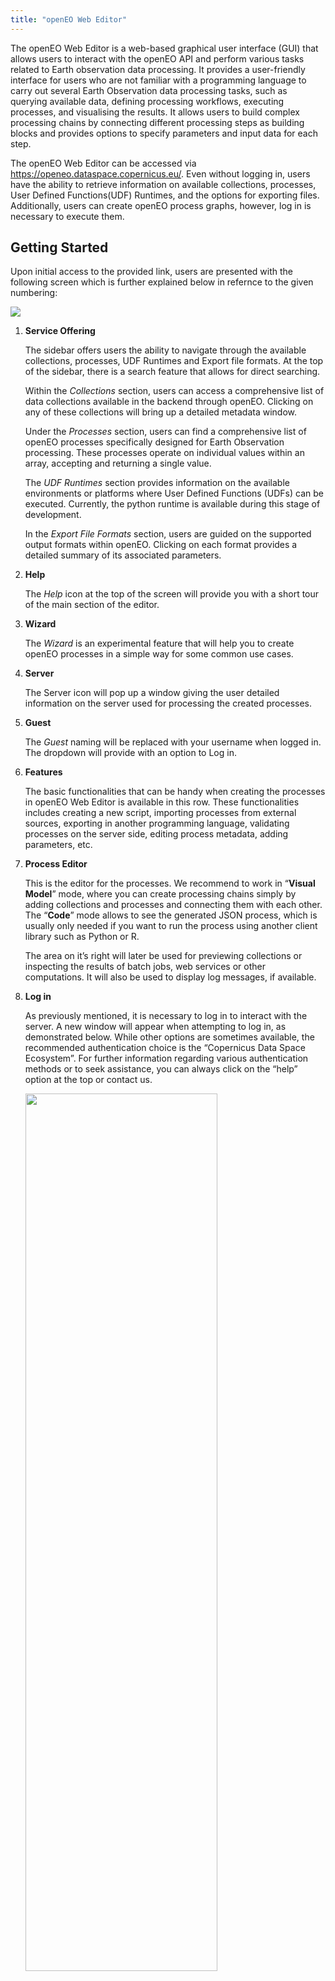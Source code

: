 ```yaml
---
title: "openEO Web Editor"
---
```


The openEO Web Editor is a web-based graphical user interface (GUI) that allows users to interact with the openEO API and perform various tasks related to Earth observation data processing. It provides a user-friendly interface for users who are not familiar with a programming language to carry out several Earth Observation data processing tasks, such as querying available data, defining processing workflows, executing processes, and visualising the results. It allows users to build complex processing chains by connecting different processing steps as building blocks and provides options to specify parameters and input data for each step. 

The openEO Web Editor can be accessed via [https://openeo.dataspace.copernicus.eu/](https://openeo.dataspace.copernicus.eu/){target="_blank"}. Even without logging in, users have the ability to retrieve information on available collections, processes, User Defined Functions(UDF) Runtimes, and the options for exporting files. Additionally, users can create openEO process graphs, however, log in is necessary to execute them.

## Getting Started

Upon initial access to the provided link, users are presented with the following screen which is further explained below in refernce to the given numbering:

![](_images/webeditor.png)

1. **Service Offering**
   
    The sidebar offers users the ability to navigate through the available collections, processes, UDF Runtimes and Export file formats. At the top of the sidebar, there is a search feature that allows for direct searching. 

    Within the *Collections* section, users can access a comprehensive list of data collections available in the backend through openEO. Clicking on any of these collections will bring up a detailed metadata window.

    Under the *Processes* section, users can find a comprehensive list of openEO processes specifically designed for Earth Observation processing. These processes operate on individual values within an array, accepting and returning a single value.

    The *UDF Runtimes* section provides information on the available environments or platforms where User Defined Functions (UDFs) can be executed. Currently, the python runtime is available during this stage of development.

    In the *Export File Formats* section, users are guided on the supported output formats within openEO. Clicking on each format provides a detailed summary of its associated parameters.

2. **Help**
    
    The *Help* icon at the top of the screen will provide you with a short tour of the main section of the editor. 

3. **Wizard**

    The *Wizard* is an experimental feature that will help you to create openEO processes in a simple way for some common use cases.

4. **Server**

    The Server icon will pop up a window giving the user detailed information on the server used for processing the created processes. 

5. **Guest**

    The *Guest* naming will be replaced with your username when logged in. The dropdown will provide with an option to Log in.

6. **Features**

    The basic functionalities that can be handy when creating the processes in openEO Web Editor is available in this row. These functionalities includes creating a new script, importing processes from external sources, exporting in another programming language, validating processes on the server side, editing process metadata, adding parameters, etc. 

7. **Process Editor**
   
   This is the editor for the processes. We recommend to work in "**Visual Model**" mode, where you can create processing chains simply by adding collections and processes and connecting them with each other. The "**Code**" mode allows to see the generated JSON process, which is usually only needed if you want to run the process using another client library such as Python or R.

   The area on it's right will later be used for previewing collections or inspecting the results of batch jobs, web services or other computations. It will also be used to display log messages, if available.

8.  **Log in**

    As previously mentioned, it is necessary to log in to interact with the server. A new window will appear when attempting to log in, as demonstrated below. While other options are sometimes available, the recommended authentication choice is the "Copernicus Data Space Ecosystem". For further information regarding various authentication methods or to seek assistance, you can always click on the "help" option at the top or contact us.

    <centre><img src="_images/login.PNG"  width="80%" height="60%"></centre>
    

## Create a workflow

Based on their applications user can build their model by simple drag and drop method. Some processes may necessitate input parameters, which must be carefully considered. As an illustration, we present a simple case of creating a workflow to calculate NDVI using the Sentinel 2 L2A collection. Three main steps involved in using openEO for Earth Observation data processing is shown below. 

1. Load Collection 
   
    In order to load the required collection make sure it is available by searching in the sidebar. Once you find your collection you can simply drag and drop it for carrying out further actions. In the following clip, you can observe the sequential actions are taken to accomplish the following tasks: choosing a collection of interest, defining the spatial and temporal boundaries, and filtering the necessary bands for subsequent processing. Specifically, for calculating the NDVI, the Red band (B04) and Near-Infrared (NIR) band (B08) have been selected.


![](_images/gif/load_collection.gif)

2. Apply Processes
    
    Eventually, the next step involves implementing essential processes, ranging from straightforward operations like adding bands to more complex tasks such as importing or defining user-defined functions (UDFs). In the following clip, a reduce_dimension() process is employed to eliminate the temporal dimension by selecting the maximum value. The same process is utilised to reduce the band dimension after executing a series of addition, subtraction, and division operations necessary for the NDVI calculation.

![](_images/gif/apply_process.gif)

3. Select a format

    As a final step in the workflow creation, the following clip demonstrates selecting the output format. Since our application involves simple NDVI calculation, we want to save it as a GeoTiff. 

![](_images/gif/save_result.gif)

## Execute the workflow

To complete the data analysis process, the final step involves executing the created workflow. This can be done in two ways: synchronously or through batch job-based method. Synchronous method allows the user to download the data directly, whereas batch job-based method enables the user to execute process as a batch. The choice of method depends on the user's preference and the size of the dataset. 

![](_images/jobs.png)

In the above figure, the red box includes the two methods possible for executing the process. In this example, I used the synchronus method by directly clicking on *Run now*, which popped up a box in the bottom right corner. 

Once the execution process is completed, the result is automatically saved locally. It can also be visualised in the parallel window as shown in the image below:

![](_images/result.PNG)


Furthermore, if you have created Batch Job, you can monitor its action from the same window. 


## Data Download using Wizard

The Wizard feature in the top navigation bar facilitates the convenient create process without having to drag and drop the available funtions as done earlier. 

:::{callout-note}

This feature is experimental and there are chances that the generated models won't work.

:::

At the time of this documentation release, two cases are currently available through the Wizard feature: direct downloading of data for a selected area and downloading computed spectral indices. An example of the latter is demonstrated in the following GIF.

![](_images/gif/Wizard_NDVI.gif)
